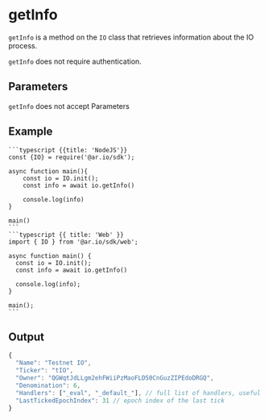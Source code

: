 
# getInfo

`getInfo` is a method on the `IO` class that retrieves information about the IO process.

`getInfo` does not require authentication.

## Parameters

`getInfo` does not accept Parameters

## Example

<CodeGroup title="getInfo">

    ```typescript {{title: 'NodeJS'}}
    const {IO} = require('@ar.io/sdk');

    async function main(){
        const io = IO.init();
        const info = await io.getInfo()

        console.log(info)
    }

    main()
    ```
    ```typescript {{ title: 'Web' }}
    import { IO } from '@ar.io/sdk/web';

    async function main() {
      const io = IO.init();
      const info = await io.getInfo()

      console.log(info);
    }

    main();
    ```

</CodeGroup>

## Output

```js
{
  "Name": "Testnet IO",
  "Ticker": "tIO",
  "Owner": "QGWqtJdLLgm2ehFWiiPzMaoFLD50CnGuzZIPEdoDRGQ",
  "Denomination": 6,
  "Handlers": ["_eval", "_default_"], // full list of handlers, useful for debugging
  "LastTickedEpochIndex": 31 // epoch index of the last tick
}
```


